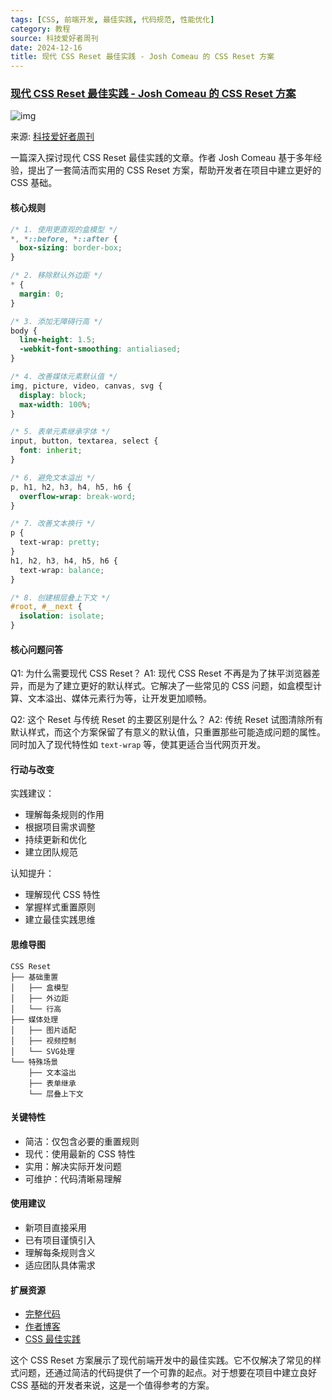 ```yaml
---
tags: [CSS, 前端开发, 最佳实践, 代码规范, 性能优化]
category: 教程
source: 科技爱好者周刊
date: 2024-12-16
title: 现代 CSS Reset 最佳实践 - Josh Comeau 的 CSS Reset 方案
---
```


### [现代 CSS Reset 最佳实践 - Josh Comeau 的 CSS Reset 方案](https://www.joshwcomeau.com/css/custom-css-reset/)

![img](https://img.mengpeng.tech/i/2024/12/16/675fb6f43515e.webp)

来源: [科技爱好者周刊](http://www.ruanyifeng.com/blog/2024/12/weekly-issue-329.html)

一篇深入探讨现代 CSS Reset 最佳实践的文章。作者 Josh Comeau 基于多年经验，提出了一套简洁而实用的 CSS Reset 方案，帮助开发者在项目中建立更好的 CSS 基础。

#### 核心规则
```css
/* 1. 使用更直观的盒模型 */
*, *::before, *::after {
  box-sizing: border-box;
}

/* 2. 移除默认外边距 */
* {
  margin: 0;
}

/* 3. 添加无障碍行高 */
body {
  line-height: 1.5;
  -webkit-font-smoothing: antialiased;
}

/* 4. 改善媒体元素默认值 */
img, picture, video, canvas, svg {
  display: block;
  max-width: 100%;
}

/* 5. 表单元素继承字体 */
input, button, textarea, select {
  font: inherit;
}

/* 6. 避免文本溢出 */
p, h1, h2, h3, h4, h5, h6 {
  overflow-wrap: break-word;
}

/* 7. 改善文本换行 */
p {
  text-wrap: pretty;
}
h1, h2, h3, h4, h5, h6 {
  text-wrap: balance;
}

/* 8. 创建根层叠上下文 */
#root, #__next {
  isolation: isolate;
}
```

#### 核心问题问答
Q1: 为什么需要现代 CSS Reset？
A1: 现代 CSS Reset 不再是为了抹平浏览器差异，而是为了建立更好的默认样式。它解决了一些常见的 CSS 问题，如盒模型计算、文本溢出、媒体元素行为等，让开发更加顺畅。

Q2: 这个 Reset 与传统 Reset 的主要区别是什么？
A2: 传统 Reset 试图清除所有默认样式，而这个方案保留了有意义的默认值，只重置那些可能造成问题的属性。同时加入了现代特性如 `text-wrap` 等，使其更适合当代网页开发。

#### 行动与改变
实践建议：
- 理解每条规则的作用
- 根据项目需求调整
- 持续更新和优化
- 建立团队规范

认知提升：
- 理解现代 CSS 特性
- 掌握样式重置原则
- 建立最佳实践思维

#### 思维导图
```
CSS Reset
├── 基础重置
│   ├── 盒模型
│   ├── 外边距
│   └── 行高
├── 媒体处理
│   ├── 图片适配
│   ├── 视频控制
│   └── SVG处理
└── 特殊场景
    ├── 文本溢出
    ├── 表单继承
    └── 层叠上下文
```

#### 关键特性
- 简洁：仅包含必要的重置规则
- 现代：使用最新的 CSS 特性
- 实用：解决实际开发问题
- 可维护：代码清晰易理解

#### 使用建议
- 新项目直接采用
- 已有项目谨慎引入
- 理解每条规则含义
- 适应团队具体需求

#### 扩展资源
- [完整代码](https://www.joshwcomeau.com/css/custom-css-reset/#our-finished-product)
- [作者博客](https://www.joshwcomeau.com/)
- [CSS 最佳实践](https://www.joshwcomeau.com/css/)

这个 CSS Reset 方案展示了现代前端开发中的最佳实践。它不仅解决了常见的样式问题，还通过简洁的代码提供了一个可靠的起点。对于想要在项目中建立良好 CSS 基础的开发者来说，这是一个值得参考的方案。 